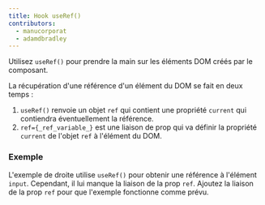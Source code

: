 ```yaml
---
title: Hook useRef()
contributors:
  - manucorporat
  - adamdbradley
---
```


Utilisez `useRef()` pour prendre la main sur les éléments DOM créés par le composant.

La récupération d'une référence d'un élément du DOM se fait en deux temps :

1. `useRef()` renvoie un objet `ref` qui contient une propriété `current` qui contiendra éventuellement la référence.
2. `ref={_ref_variable_}` est une liaison de prop qui va définir la propriété `current` de l'objet `ref` à l'élément du DOM.

### Exemple

L'exemple de droite utilise `useRef()` pour obtenir une référence à l'élément `input`. Cependant, il lui manque la liaison de la prop `ref`. Ajoutez la liaison de la prop `ref` pour que l'exemple fonctionne comme prévu.
